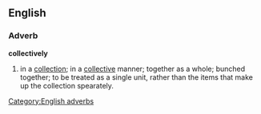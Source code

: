 ==English==
===Adverb===
[[Category:English adverbs]]
'''collectively'''
# in a [[collection]]; in a [[collective]] manner; together as a whole; bunched together; to be treated as a single unit, rather than the items that make up the collection spearately.